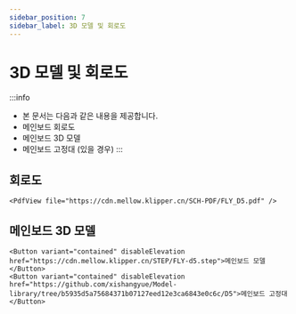 ```yaml
---
sidebar_position: 7
sidebar_label: 3D 모델 및 회로도
---
```


# 3D 모델 및 회로도


:::info
* 본 문서는 다음과 같은 내용을 제공합니다.
* 메인보드 회로도
* 메인보드 3D 모델
* 메인보드 고정대 (있을 경우)
:::

## 회로도

    <PdfView file="https://cdn.mellow.klipper.cn/SCH-PDF/FLY_D5.pdf" />


## 메인보드 3D 모델

    <Button variant="contained" disableElevation href="https://cdn.mellow.klipper.cn/STEP/FLY-d5.step">메인보드 모델</Button>
    <Button variant="contained" disableElevation href="https://github.com/xishangyue/Model-library/tree/b5935d5a75684371b07127eed12e3ca6843e0c6c/D5">메인보드 고정대</Button>